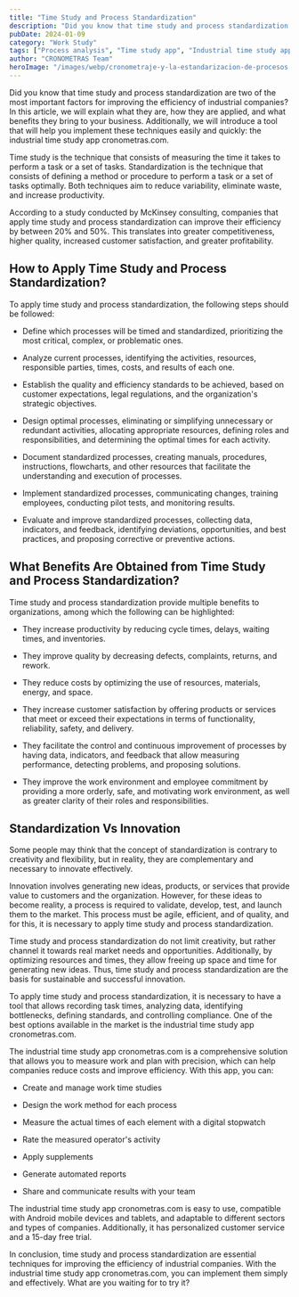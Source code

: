 ```yaml
---
title: "Time Study and Process Standardization"
description: "Did you know that time study and process standardization are two of the most important factors for improving the efficiency of industrial companies?"
pubDate: 2024-01-09
category: "Work Study"
tags: ["Process analysis", "Time study app", "Industrial time study app", "Productivity increase", "Standardization benefits", "Time study benefits", "Quality", "Team communication", "Costs", "Creativity", "Time study", "Industrial time study", "Cronometras.com", "cronometras.com", "CronometrasApp", "Optimal process design", "Process documentation", "Business efficiency", "Industrial efficiency", "Waste elimination", "Quality standards", "Standardization", "Process standardization", "Time study", "Evaluation and continuous improvement", "Flexibility", "Time study management", "Time measurement tool", "Process implementation", "Automated reports", "Efficiency reports", "Innovation", "Innovation and standardization", "Activity measurement", "Work time measurement", "Continuous improvement", "Efficiency improvement", "Process optimization", "Production planning", "Productivity", "Time reduction", "Profitability", "Customer satisfaction"]
author: "CRONOMETRAS Team"
heroImage: "/images/webp/cronometraje-y-la-estandarizacion-de-procesos.webp"
---
```


Did you know that time study and process standardization are two of the most important factors for improving the efficiency of industrial companies? In this article, we will explain what they are, how they are applied, and what benefits they bring to your business. Additionally, we will introduce a tool that will help you implement these techniques easily and quickly: the industrial time study app cronometras.com.

Time study is the technique that consists of measuring the time it takes to perform a task or a set of tasks. Standardization is the technique that consists of defining a method or procedure to perform a task or a set of tasks optimally. Both techniques aim to reduce variability, eliminate waste, and increase productivity.

According to a study conducted by McKinsey consulting, companies that apply time study and process standardization can improve their efficiency by between 20% and 50%. This translates into greater competitiveness, higher quality, increased customer satisfaction, and greater profitability.

## How to Apply Time Study and Process Standardization?

To apply time study and process standardization, the following steps should be followed:

- Define which processes will be timed and standardized, prioritizing the most critical, complex, or problematic ones.

- Analyze current processes, identifying the activities, resources, responsible parties, times, costs, and results of each one.

- Establish the quality and efficiency standards to be achieved, based on customer expectations, legal regulations, and the organization's strategic objectives.

- Design optimal processes, eliminating or simplifying unnecessary or redundant activities, allocating appropriate resources, defining roles and responsibilities, and determining the optimal times for each activity.

- Document standardized processes, creating manuals, procedures, instructions, flowcharts, and other resources that facilitate the understanding and execution of processes.

- Implement standardized processes, communicating changes, training employees, conducting pilot tests, and monitoring results.

- Evaluate and improve standardized processes, collecting data, indicators, and feedback, identifying deviations, opportunities, and best practices, and proposing corrective or preventive actions.

## What Benefits Are Obtained from Time Study and Process Standardization?

Time study and process standardization provide multiple benefits to organizations, among which the following can be highlighted:

- They increase productivity by reducing cycle times, delays, waiting times, and inventories.

- They improve quality by decreasing defects, complaints, returns, and rework.

- They reduce costs by optimizing the use of resources, materials, energy, and space.

- They increase customer satisfaction by offering products or services that meet or exceed their expectations in terms of functionality, reliability, safety, and delivery.

- They facilitate the control and continuous improvement of processes by having data, indicators, and feedback that allow measuring performance, detecting problems, and proposing solutions.

- They improve the work environment and employee commitment by providing a more orderly, safe, and motivating work environment, as well as greater clarity of their roles and responsibilities.

## Standardization Vs Innovation

Some people may think that the concept of standardization is contrary to creativity and flexibility, but in reality, they are complementary and necessary to innovate effectively.

Innovation involves generating new ideas, products, or services that provide value to customers and the organization. However, for these ideas to become reality, a process is required to validate, develop, test, and launch them to the market. This process must be agile, efficient, and of quality, and for this, it is necessary to apply time study and process standardization.

Time study and process standardization do not limit creativity, but rather channel it towards real market needs and opportunities. Additionally, by optimizing resources and times, they allow freeing up space and time for generating new ideas. Thus, time study and process standardization are the basis for sustainable and successful innovation.

To apply time study and process standardization, it is necessary to have a tool that allows recording task times, analyzing data, identifying bottlenecks, defining standards, and controlling compliance. One of the best options available in the market is the industrial time study app cronometras.com.

The industrial time study app cronometras.com is a comprehensive solution that allows you to measure work and plan with precision, which can help companies reduce costs and improve efficiency. With this app, you can:

- Create and manage work time studies

- Design the work method for each process

- Measure the actual times of each element with a digital stopwatch

- Rate the measured operator's activity

- Apply supplements

- Generate automated reports

- Share and communicate results with your team

The industrial time study app cronometras.com is easy to use, compatible with Android mobile devices and tablets, and adaptable to different sectors and types of companies. Additionally, it has personalized customer service and a 15-day free trial.

In conclusion, time study and process standardization are essential techniques for improving the efficiency of industrial companies. With the industrial time study app cronometras.com, you can implement them simply and effectively. What are you waiting for to try it?
